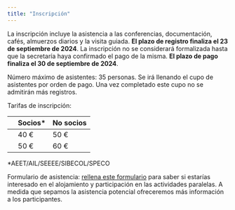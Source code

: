 ```yaml
---
title: "Inscripción"
---
```


La inscripción incluye la asistencia a las conferencias, documentación, cafés, almuerzos diarios y la visita guiada. **El plazo de registro finaliza el 23 de septiembre de 2024**. La inscripción no se considerará formalizada hasta que la secretaría haya confirmado el pago de la misma. **El plazo de pago finaliza el 30 de septiembre de 2024**.

Número máximo de asistentes: 35 personas. Se irá llenando el cupo de asistentes por orden de pago. Una vez completado este cupo no se admitirán más registros.

Tarifas de inscripción:

|     | Socios\* | No socios |
|-----|----------|-----------|
|     | 40 €     | 50 €      |
|     | 50 €     | 60 €      |

\*AEET/AIL/SEEEE/SIBECOL/SPECO

Formulario de asistencia: [rellena este formulario](https://docs.google.com/forms/d/e/1FAIpQLSc7al4GefetfpHVb6i5QhIbiY5ZMdHv4yohMvvbv5KvKQmBkA/viewform) para saber si estarías interesado en el alojamiento y participación en las actividades paralelas. A medida que sepamos la asistencia potencial ofreceremos más información a los participantes.

<!-- rellenar de cada pregunta objetivo + contexto -->
